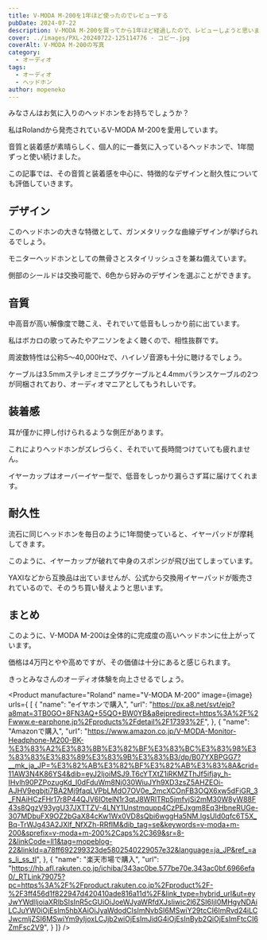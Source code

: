 ```yaml
---
title: V-MODA M-200を1年ほど使ったのでレビューする
pubDate: 2024-07-22
description: V-MODA M-200を買ってから1年ほど経過したので、レビューしようと思います。
cover: ../images/PXL-20240722-125114776 - コピー.jpg
coverAlt: V-MODA M-200の写真
category:
  - オーディオ
tags:
  - オーディオ
  - ヘッドホン
author: mopeneko
---
```



みなさんはお気に入りのヘッドホンをお持ちでしょうか？

私はRolandから発売されているV-MODA M-200を愛用しています。

音質と装着感が素晴らしく、個人的に一番気に入っているヘッドホンで、1年間ずっと使い続けました。

この記事では、その音質と装着感を中心に、特徴的なデザインと耐久性についても評価していきます。

## デザイン

このヘッドホンの大きな特徴として、ガンメタリックな曲線デザインが挙げられるでしょう。

モニターヘッドホンとしての無骨さとスタイリッシュさを兼ね備えています。

側部のシールドは交換可能で、6色から好みのデザインを選ぶことができます。

## 音質

中高音が高い解像度で聴こえ、それでいて低音もしっかり前に出ています。

私はボカロの歌ってみたやアニソンをよく聴くので、相性抜群です。

周波数特性は公称5～40,000Hzで、ハイレゾ音源も十分に聴けるでしょう。

ケーブルは3.5mmステレオミニプラグケーブルと4.4mmバランスケーブルの2つが同梱されており、オーディオマニアとしてもうれしいです。

## 装着感

耳が僅かに押し付けられるような側圧があります。

これによりヘッドホンがズレづらく、それでいて長時間つけていても疲れません。

イヤーカップはオーバーイヤー型で、低音をしっかり漏らさず耳に届けてくれます。

## 耐久性

流石に同じヘッドホンを毎日のように1年間使っていると、イヤーパッドが摩耗してきます。

<MyPicture src={brokenEarpad} alt="イヤーパッドが損傷した画像" />

このように、イヤーカップが破れて中身のスポンジが飛び出てしまっています。

YAXIなどから互換品は出ていませんが、公式から交換用イヤーパッドが販売されているので、そのうち買い替えようと思います。

## まとめ

このように、V-MODA M-200は全体的に完成度の高いヘッドホンに仕上がっています。

価格は4万円とやや高めですが、その価値は十分にあると感じられます。

きっとみなさんのオーディオ体験を向上させるでしょう。

<Product manufacture="Roland" name="V-MODA M-200" image={image} urls={
[
  {
    "name": "eイヤホンで購入",
    "url": "https://px.a8.net/svt/ejp?a8mat=3TB0GO+8FN3AQ+55QO+BW0YB&a8ejpredirect=https%3A%2F%2Fwww.e-earphone.jp%2Fproducts%2Fdetail%2F17393%2F",
  },
  {
    "name": "Amazonで購入",
    "url": "https://www.amazon.co.jp/V-MODA-Monitor-Headphone-M200-BK-%E3%83%A2%E3%83%8B%E3%82%BF%E3%83%BC%E3%83%98%E3%83%83%E3%83%89%E3%83%9B%E3%83%B3/dp/B07YXBPGG7?__mk_ja_JP=%E3%82%AB%E3%82%BF%E3%82%AB%E3%83%8A&crid=11AW3N4K86YS4&dib=eyJ2IjoiMSJ9.T6cYTXtZ1iRKMZThJf5ifjay_h-IHvlh90PZPozugKd_I0dFduWm8Nj030WiuJYh9XD3zsZ5AHZEOi-AJHV9egbjti7BA2Mj9faqLVPbLMdO7OV0e_2mcXCOnFB3OQX6xw5dFiGR_3_FNAiHCzFHr17r8P44QJV6IOtelN1r3qtJ8WRlTRp5jmfvjSi2mM30W8yW88F43s8QgzV93ygU37JXTTZV-4LNY1Unstmqupp4CzPEJxgm8Eq3HbneRUGe-307MDbuFX9OZ2bGaX84cKw1Wx0VD8sQbi6wggHa5NM.lgsUld0qfc6T5X_Bq-TrWJg43A2JXlf_NfXZh-RRfIM&dib_tag=se&keywords=v-moda+m-200&sprefix=v-moda+m-200%2Caps%2C369&sr=8-2&linkCode=ll1&tag=mopeblog-22&linkId=a78ff692299323de5802540229057e32&language=ja_JP&ref_=as_li_ss_tl",
  },
  {
    "name": "楽天市場で購入",
    "url": "https://hb.afl.rakuten.co.jp/ichiba/343ac0be.577be70e.343ac0bf.6966efa0/_RTLink79075?pc=https%3A%2F%2Fproduct.rakuten.co.jp%2Fproduct%2F-%2F3ff456d1f822947d420410ade816a11d%2F&link_type=hybrid_url&ut=eyJwYWdlIjoiaXRlbSIsInR5cGUiOiJoeWJyaWRfdXJsIiwic2l6ZSI6IjI0MHgyNDAiLCJuYW0iOjEsIm5hbXAiOiJyaWdodCIsImNvbSI6MSwiY29tcCI6ImRvd24iLCJwcmljZSI6MSwiYm9yIjoxLCJjb2wiOjEsImJidG4iOjEsInByb2QiOjEsImFtcCI6ZmFsc2V9",
  }
]} />
